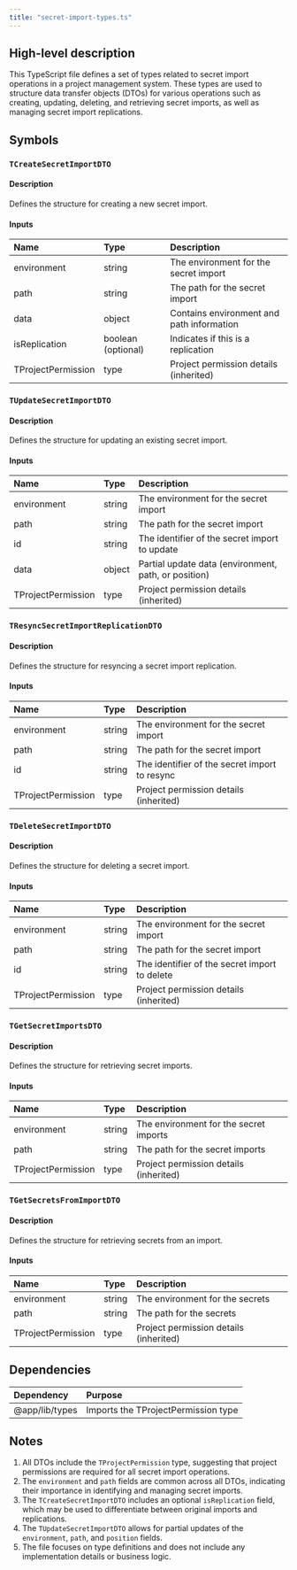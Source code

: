 ```yaml
---
title: "secret-import-types.ts"
---
```


## High-level description
This TypeScript file defines a set of types related to secret import operations in a project management system. These types are used to structure data transfer objects (DTOs) for various operations such as creating, updating, deleting, and retrieving secret imports, as well as managing secret import replications.

## Symbols

### `TCreateSecretImportDTO`
#### Description
Defines the structure for creating a new secret import.

#### Inputs
| Name | Type | Description |
|:-----|:-----|:------------|
| environment | string | The environment for the secret import |
| path | string | The path for the secret import |
| data | object | Contains environment and path information |
| isReplication | boolean (optional) | Indicates if this is a replication |
| TProjectPermission | type | Project permission details (inherited) |

### `TUpdateSecretImportDTO`
#### Description
Defines the structure for updating an existing secret import.

#### Inputs
| Name | Type | Description |
|:-----|:-----|:------------|
| environment | string | The environment for the secret import |
| path | string | The path for the secret import |
| id | string | The identifier of the secret import to update |
| data | object | Partial update data (environment, path, or position) |
| TProjectPermission | type | Project permission details (inherited) |

### `TResyncSecretImportReplicationDTO`
#### Description
Defines the structure for resyncing a secret import replication.

#### Inputs
| Name | Type | Description |
|:-----|:-----|:------------|
| environment | string | The environment for the secret import |
| path | string | The path for the secret import |
| id | string | The identifier of the secret import to resync |
| TProjectPermission | type | Project permission details (inherited) |

### `TDeleteSecretImportDTO`
#### Description
Defines the structure for deleting a secret import.

#### Inputs
| Name | Type | Description |
|:-----|:-----|:------------|
| environment | string | The environment for the secret import |
| path | string | The path for the secret import |
| id | string | The identifier of the secret import to delete |
| TProjectPermission | type | Project permission details (inherited) |

### `TGetSecretImportsDTO`
#### Description
Defines the structure for retrieving secret imports.

#### Inputs
| Name | Type | Description |
|:-----|:-----|:------------|
| environment | string | The environment for the secret imports |
| path | string | The path for the secret imports |
| TProjectPermission | type | Project permission details (inherited) |

### `TGetSecretsFromImportDTO`
#### Description
Defines the structure for retrieving secrets from an import.

#### Inputs
| Name | Type | Description |
|:-----|:-----|:------------|
| environment | string | The environment for the secrets |
| path | string | The path for the secrets |
| TProjectPermission | type | Project permission details (inherited) |

## Dependencies
| Dependency | Purpose |
|:-----------|:--------|
| @app/lib/types | Imports the TProjectPermission type |

## Notes
1. All DTOs include the `TProjectPermission` type, suggesting that project permissions are required for all secret import operations.
2. The `environment` and `path` fields are common across all DTOs, indicating their importance in identifying and managing secret imports.
3. The `TCreateSecretImportDTO` includes an optional `isReplication` field, which may be used to differentiate between original imports and replications.
4. The `TUpdateSecretImportDTO` allows for partial updates of the `environment`, `path`, and `position` fields.
5. The file focuses on type definitions and does not include any implementation details or business logic.